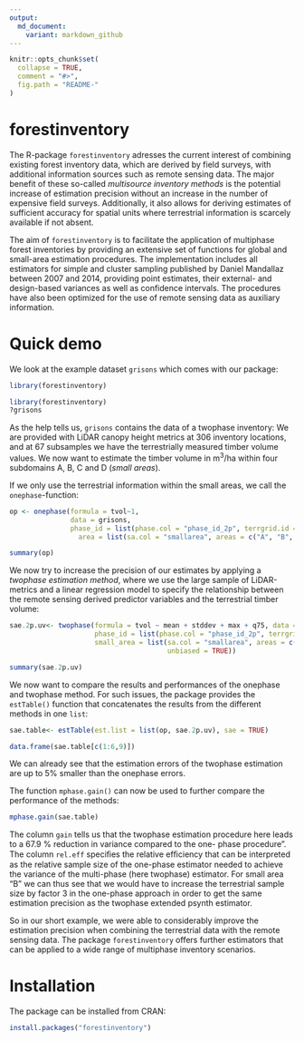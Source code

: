 ```yaml
---
output:
  md_document:
    variant: markdown_github
---
```


<!-- README.md is generated from README.Rmd. Please edit that file -->

```r
knitr::opts_chunk$set(
  collapse = TRUE,
  comment = "#>",
  fig.path = "README-"
)
```


# forestinventory

The R-package `forestinventory` adresses the current interest of combining existing 
forest inventory data, which are derived by field surveys, with additional information
sources such as remote sensing data. The major benefit of these so-called *multisource
inventory methods* is the potential increase of estimation precision without an increase 
in the number of expensive field surveys. Additionally, it also allows for deriving 
estimates of sufficient accuracy for spatial units where terrestrial information 
is scarcely available if not absent.

The aim of `forestinventory` is to facilitate the application of 
multiphase forest inventories by providing an extensive set of functions 
for global and small-area estimation procedures.
The implementation includes all estimators for simple and cluster sampling published 
by Daniel Mandallaz between 2007 and 2014, providing point estimates,
their external- and design-based variances as well as confidence
intervals. The procedures have also been optimized for the use of remote sensing
data as auxiliary information.


# Quick demo

We look at the example dataset `grisons` which comes with our package:
```r
library(forestinventory)
```
```r
library(forestinventory)
?grisons
```

As the help tells us, `grisons` contains the data of a twophase inventory: We are
provided with LiDAR canopy height metrics at 306 inventory locations, and at 67 subsamples
we have the terrestrially measured timber volume values. We now want to estimate the timber volume
in m^3^/ha within four subdomains A, B, C and D (*small areas*).

If we only use the terrestrial information within the small areas, we call the `onephase`-function:
```r
op <- onephase(formula = tvol~1,
               data = grisons,
               phase_id = list(phase.col = "phase_id_2p", terrgrid.id = 2),
                 area = list(sa.col = "smallarea", areas = c("A", "B", "C", "D")))

summary(op)
```


We now try to increase the precision of our estimates by applying a *twophase 
estimation method*, where we use the large sample of LiDAR-metrics and 
a linear regression model to specify the relationship
between the remote sensing derived predictor variables and the terrestrial timber volume:
```r
sae.2p.uv<- twophase(formula = tvol ~ mean + stddev + max + q75, data = grisons,
                     phase_id = list(phase.col = "phase_id_2p", terrgrid.id = 2),
                     small_area = list(sa.col = "smallarea", areas = c("A", "B","C", "D"),
                                       unbiased = TRUE))

summary(sae.2p.uv)
```

We now want to compare the results and performances of the onephase and twophase method. For such issues, the package provides
the `estTable()` function that concatenates the results from the different methods in one `list`:

```r
sae.table<- estTable(est.list = list(op, sae.2p.uv), sae = TRUE)

data.frame(sae.table[c(1:6,9)])
```

We can already see that the estimation errors of the twophase estimation are up to 5% smaller than the onephase errors.

The function `mphase.gain()` can now be used to further compare the performance of the methods:

```r
mphase.gain(sae.table)
```

The column `gain` tells us that the twophase estimation procedure here leads to a 67.9 % reduction in variance compared to the one-
phase procedure". The column `rel.eff` speciﬁes the relative efﬁciency that can be interpreted as the relative sample size of the one-phase estimator needed
to achieve the variance of the multi-phase (here twophase) estimator. For small area "B" we can thus see that we would
have to increase the terrestrial sample size by factor 3 in the one-phase approach in order to get the same
estimation precision as the twophase extended psynth estimator. 


So in our short example, we were able to considerably improve the estimation precision
when combining the terrestrial data with the remote sensing data. The package `forestinventory`
offers further estimators that can be applied to a wide range of multiphase inventory scenarios.


# Installation

The package can be installed from CRAN:
```r
install.packages("forestinventory")
```

